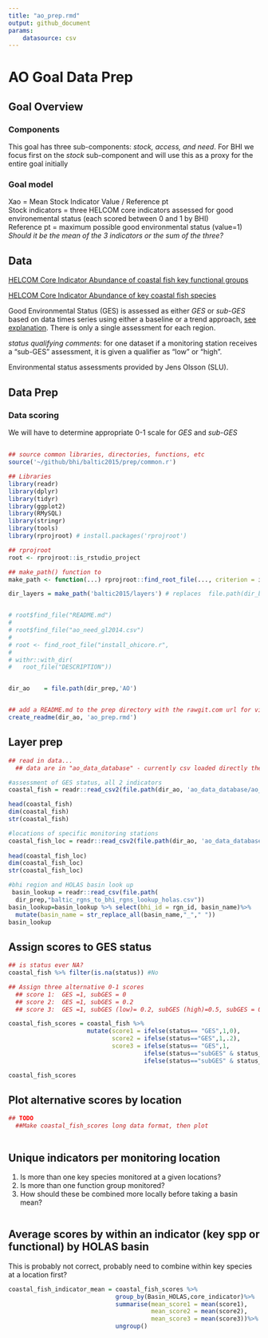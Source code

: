 ```yaml
---
title: "ao_prep.rmd"
output: github_document
params: 
    datasource: csv
---
```

# AO Goal Data Prep

## Goal Overview

### Components
This goal has three sub-components: *stock, access, and need*. For BHI we focus first on the *stock* sub-component and will use this as a proxy for the entire goal initially

### Goal model
Xao = Mean Stock Indicator Value /  Reference pt  
Stock indicators = three HELCOM core indicators assessed for good environemental status (each scored between 0 and 1 by BHI)  
Reference pt = maximum possible good environmental status (value=1)  
*Should it be the mean of the 3 indicators or the sum of the three?*  

## Data
[HELCOM Core Indicator Abundance of coastal fish key functional groups](http://helcom.fi/baltic-sea-trends/indicators/abundance-of-coastal-fish-key-functional-groups/)  

[HELCOM Core Indicator Abundance of key coastal fish species](http://helcom.fi/baltic-sea-trends/indicators/abundance-of-key-coastal-fish-species)  

Good Environmental Status (GES) is assessed as either *GES* or *sub-GES* based on data times series using either a baseline or a trend approach, [see explanation](http://helcom.fi/baltic-sea-trends/indicators/abundance-of-key-coastal-fish-species/good-environmental-status/). There is only a single assessment for each region.  

*status qualifying comments*: for one dataset if a monitoring station receives a "sub-GES" assessment, it is given a qualifier as "low" or "high".  

Environmental status assessments provided by Jens Olsson (SLU).

## Data Prep

### Data scoring
We will have to determine appropriate 0-1 scale for *GES* and *sub-GES*

##

```r

## source common libraries, directories, functions, etc
source('~/github/bhi/baltic2015/prep/common.r')

## Libraries
library(readr)
library(dplyr)
library(tidyr)
library(ggplot2)
library(RMySQL)
library(stringr)
library(tools)
library(rprojroot) # install.packages('rprojroot')

## rprojroot
root <- rprojroot::is_rstudio_project

## make_path() function to 
make_path <- function(...) rprojroot::find_root_file(..., criterion = is_rstudio_project)

dir_layers = make_path('baltic2015/layers') # replaces  file.path(dir_baltic, 'layers')


# root$find_file("README.md")
# 
# root$find_file("ao_need_gl2014.csv")
# 
# root <- find_root_file("install_ohicore.r", 
# 
# withr::with_dir(
#   root_file("DESCRIPTION"))


dir_ao    = file.path(dir_prep,'AO')


## add a README.md to the prep directory with the rawgit.com url for viewing on GitHub
create_readme(dir_ao, 'ao_prep.rmd')
```


## Layer prep

```r
## read in data...
  ## data are in "ao_data_database" - currently csv loaded directly there, need to put in the database and then set up script to extract

#assessment of GES status, all 2 indicators
coastal_fish = readr::read_csv2(file.path(dir_ao, 'ao_data_database/ao_coastalfish_ges_status.csv'))

head(coastal_fish)
dim(coastal_fish)
str(coastal_fish)

#locations of specific monitoring stations
coastal_fish_loc = readr::read_csv2(file.path(dir_ao, 'ao_data_database/ao_coastalfish_locations.csv')) #station location info - mix of lat-lon and a shape file value so not sure if needed
 
head(coastal_fish_loc)
dim(coastal_fish_loc)
str(coastal_fish_loc)                                  

#bhi region and HOLAS basin look up
 basin_lookup = readr::read_csv(file.path(
  dir_prep,"baltic_rgns_to_bhi_rgns_lookup_holas.csv"))
basin_lookup=basin_lookup %>% select(bhi_id = rgn_id, basin_name)%>%
  mutate(basin_name = str_replace_all(basin_name,"_"," ")) 
basin_lookup

```


## Assign scores to GES status

```r
## is status ever NA?
coastal_fish %>% filter(is.na(status)) #No

## Assign three alternative 0-1 scores
  ## score 1:  GES =1, subGES = 0
  ## score 2:  GES =1, subGES = 0.2
  ## score 3:  GES =1, subGES (low)= 0.2, subGES (high)=0.5, subGES = 0.2

coastal_fish_scores = coastal_fish %>% 
                      mutate(score1 = ifelse(status== "GES",1,0),
                             score2 = ifelse(status=="GES",1,.2),
                             score3 = ifelse(status== "GES",1,
                                      ifelse(status=="subGES" & status_comment == "low",.2,
                                      ifelse(status=="subGES" & status_comment == "high",.5,.2))))

coastal_fish_scores

```

## Plot alternative scores by location
```r
## TODO 
  ##Make coastal_fish_scores long data format, then plot



```


## Unique indicators per monitoring location
1. Is more than one key species monitored at a given locations?  
2. Is more than one function group monitored?  
3. How should these be combined more locally before taking a basin mean?
```r



```



## Average scores by within an indicator (key spp or functional) by HOLAS basin
This is probably not correct, probably need to combine within key species at a location first?
```r
coastal_fish_indicator_mean = coastal_fish_scores %>%
                              group_by(Basin_HOLAS,core_indicator)%>%
                              summarise(mean_score1 = mean(score1),
                                        mean_score2 = mean(score2),
                                        mean_score3 = mean(score3))%>%
                              ungroup()


```

